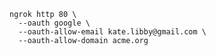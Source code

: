 ```
ngrok http 80 \
  --oauth google \
  --oauth-allow-email kate.libby@gmail.com \
  --oauth-allow-domain acme.org
```
